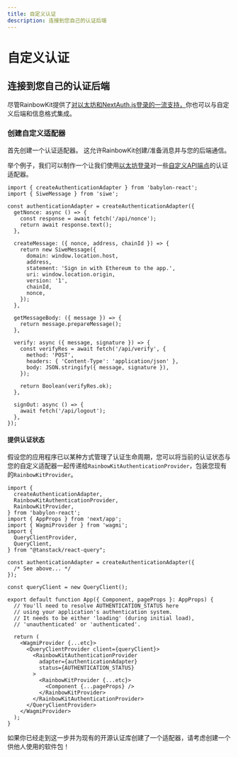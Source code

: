 ```yaml
---
title: 自定义认证
description: 连接到您自己的认证后端
---
```


# 自定义认证

## 连接到您自己的认证后端

尽管RainbowKit提供了[对以太坊和NextAuth.js登录的一流支持，](/docs/authentication#set-up-sign-in-with-ethereum-and-nextauthjs)你也可以与自定义后端和信息格式集成。

### 创建自定义适配器

首先创建一个认证适配器。 这允许RainbowKit创建/准备消息并与您的后端通信。

举个例子，我们可以制作一个让我们使用[以太坊登录](https://login.xyz)对一些[自定义API端点](https://wagmi.sh/examples/sign-in-with-ethereum)的认证适配器。

```tsx
import { createAuthenticationAdapter } from 'babylon-react';
import { SiweMessage } from 'siwe';

const authenticationAdapter = createAuthenticationAdapter({
  getNonce: async () => {
    const response = await fetch('/api/nonce');
    return await response.text();
  },

  createMessage: ({ nonce, address, chainId }) => {
    return new SiweMessage({
      domain: window.location.host,
      address,
      statement: 'Sign in with Ethereum to the app.',
      uri: window.location.origin,
      version: '1',
      chainId,
      nonce,
    });
  },

  getMessageBody: ({ message }) => {
    return message.prepareMessage();
  },

  verify: async ({ message, signature }) => {
    const verifyRes = await fetch('/api/verify', {
      method: 'POST',
      headers: { 'Content-Type': 'application/json' },
      body: JSON.stringify({ message, signature }),
    });

    return Boolean(verifyRes.ok);
  },

  signOut: async () => {
    await fetch('/api/logout');
  },
});
```

#### 提供认证状态

假设您的应用程序已以某种方式管理了认证生命周期，您可以将当前的认证状态与您的自定义适配器一起传递给`RainbowKitAuthenticationProvider`，包装您现有的`RainbowKitProvider`。

```tsx
import {
  createAuthenticationAdapter,
  RainbowKitAuthenticationProvider,
  RainbowKitProvider,
} from 'babylon-react';
import { AppProps } from 'next/app';
import { WagmiProvider } from 'wagmi';
import {
  QueryClientProvider,
  QueryClient,
} from "@tanstack/react-query";

const authenticationAdapter = createAuthenticationAdapter({
  /* See above... */
});

const queryClient = new QueryClient();

export default function App({ Component, pageProps }: AppProps) {
  // You'll need to resolve AUTHENTICATION_STATUS here
  // using your application's authentication system.
  // It needs to be either 'loading' (during initial load),
  // 'unauthenticated' or 'authenticated'.

  return (
    <WagmiProvider {...etc}>
      <QueryClientProvider client={queryClient}>
        <RainbowKitAuthenticationProvider
          adapter={authenticationAdapter}
          status={AUTHENTICATION_STATUS}
        >
          <RainbowKitProvider {...etc}>
            <Component {...pageProps} />
          </RainbowKitProvider>
        </RainbowKitAuthenticationProvider>
      </QueryClientProvider>
    </WagmiProvider>
  );
}
```

如果你已经走到这一步并为现有的开源认证库创建了一个适配器，请考虑创建一个供他人使用的软件包！
